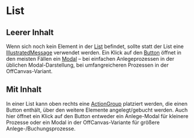 # List

## Leerer Inhalt

Wenn sich noch kein Element in der [List](/03-components/structure/list/overview)
befindet, sollte statt der List eine
[IllustratedMessage](/03-components/content/illustrated-message/overview) verwendet
werden. Ein Klick auf den [Button](/03-components/actions/button/overview) öffnet in den
meisten Fällen ein [Modal](/03-components/overlays/modal/overview) – bei einfachen
Anlegeprozessen in der üblichen Modal-Darstellung, bei umfangreicheren Prozessen
in der OffCanvas-Variant.

<LiveCodeEditor example="empty" editorCollapsed bgColor="dark" />

## Mit Inhalt

In einer List kann oben rechts eine
[ActionGroup](/03-components/actions/action-group/overview) platziert werden, die einen
Button enthält, über den weitere Elemente angelegt/gebucht werden. Auch hier
öffnet ein Klick auf den Button entweder ein Anlege-Modal für kleinere Prozesse
oder ein Modal in der OffCanvas-Variante für größere Anlege-/Buchungsprozesse.

<LiveCodeEditor example="content" editorCollapsed bgColor="dark" />
